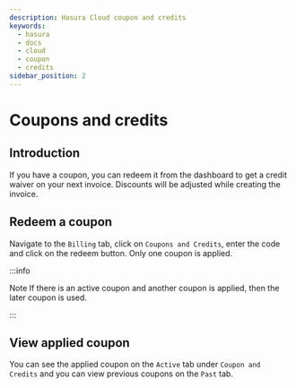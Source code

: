 ```yaml
---
description: Hasura Cloud coupon and credits
keywords:
  - hasura
  - docs
  - cloud
  - coupon
  - credits
sidebar_position: 2
---
```



# Coupons and credits

## Introduction

If you have a coupon, you can redeem it from the dashboard to get a credit waiver on your next invoice. Discounts will be adjusted while creating the invoice.

## Redeem a coupon

Navigate to the `Billing` tab, click on `Coupons and Credits`, enter the code and click on the redeem button. Only one coupon is applied.

:::info

Note If there is an active coupon and another coupon is applied, then the later coupon is used.

:::

<Thumbnail
  src="/img/graphql/cloud/billing/coupon_redemption.png"
  alt="Coupons and Credits"
/>

<Thumbnail
  src="/img/graphql/cloud/billing/applied_coupon.png"
  alt="Applied coupon"
/>

## View applied coupon

You can see the applied coupon on the `Active` tab under `Coupon and Credits` and you can view previous coupons on the `Past` tab.
